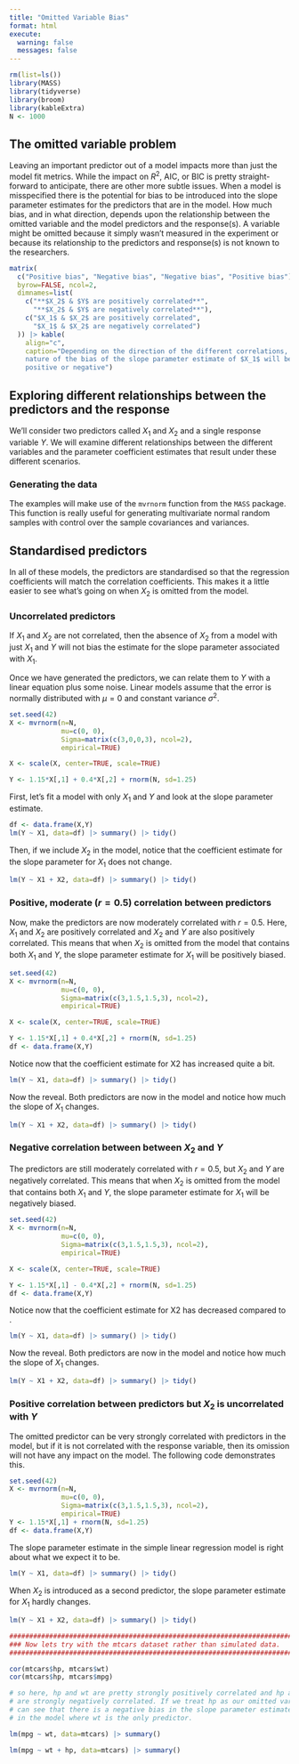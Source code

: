 ---
title: "Omitted Variable Bias"
format: html
execute: 
  warning: false
  messages: false
---

```{r initial setup}
rm(list=ls())
library(MASS)
library(tidyverse)
library(broom)
library(kableExtra)
N <- 1000
```

## The omitted variable problem
Leaving an important predictor out of a model impacts more than just the model
fit metrics. While the impact on $R^2$, AIC, or BIC is pretty straight-forward
to anticipate, there are other more subtle issues. When a model is misspecified
there is the potential for bias to be introduced into the slope parameter
estimates for the predictors that are in the model. How much bias, and in what
direction, depends upon the relationship between the omitted variable and the
model predictors and the response(s). A variable might be omitted because it
simply wasn't measured in the experiment or because its relationship to the
predictors and response(s) is not known to the researchers.

```{r}
matrix(
  c("Positive bias", "Negative bias", "Negative bias", "Positive bias"), 
  byrow=FALSE, ncol=2,
  dimnames=list(
    c("**$X_2$ & $Y$ are positively correlated**", 
      "**$X_2$ & $Y$ are negatively correlated**"),
    c("$X_1$ & $X_2$ are positively correlated", 
      "$X_1$ & $X_2$ are negatively correlated")
  )) |> kable(
    align="c",
    caption="Depending on the direction of the different correlations, the 
    nature of the bias of the slope parameter estimate of $X_1$ will be either 
    positive or negative")
```

## Exploring different relationships between the predictors and the response
We'll consider two predictors called $X_1$ and $X_2$ and a single response
variable $Y$. We will examine different relationships between the different
variables and the parameter coefficient estimates that result under these
different scenarios.

### Generating the data
The examples will make use of the `mvrnorm` function from the `MASS` package.
This function is really useful for generating multivariate normal random samples
with control over the sample covariances and variances.

:::{.callout-note}
## Standardised predictors
In all of these models, the predictors are standardised so that the regression
coefficients will match the correlation coefficients. This makes it a little
easier to see what's going on when $X_2$ is omitted from the model.
:::

### Uncorrelated predictors
If $X_1$ and $X_2$ are not correlated, then the absence of $X_2$ from a model
with just $X_1$ and $Y$ will not bias the estimate for the slope parameter
associated with $X_1$.

Once we have generated the predictors, we can relate them to $Y$ with a linear
equation plus some noise. Linear models assume that the error is normally
distributed with $\mu=0$ and constant variance $\sigma^2$.

```{r}
set.seed(42)
X <- mvrnorm(n=N,
             mu=c(0, 0),
             Sigma=matrix(c(3,0,0,3), ncol=2),
             empirical=TRUE)

X <- scale(X, center=TRUE, scale=TRUE)

Y <- 1.15*X[,1] + 0.4*X[,2] + rnorm(N, sd=1.25)
```

First, let's fit a model with only $X_1$ and $Y$ and look at the slope parameter
estimate.

```{r}
df <- data.frame(X,Y)
lm(Y ~ X1, data=df) |> summary() |> tidy()
```
Then, if we include $X_2$ in the model, notice that the coefficient estimate for
the slope parameter for $X_1$ does not change.

```{r}
lm(Y ~ X1 + X2, data=df) |> summary() |> tidy()
```

### Positive, moderate ($r=0.5$) correlation between predictors
Now, make the predictors are now moderately correlated with $r=0.5$. Here, $X_1$
and $X_2$ are positively correlated and $X_2$ and $Y$ are also positively
correlated. This means that when $X_2$ is omitted from the model that contains
both $X_1$ and $Y$, the slope parameter estimate for $X_1$ will be positively
biased.

```{r}
set.seed(42)
X <- mvrnorm(n=N,
             mu=c(0, 0),
             Sigma=matrix(c(3,1.5,1.5,3), ncol=2),
             empirical=TRUE)

X <- scale(X, center=TRUE, scale=TRUE)

Y <- 1.15*X[,1] + 0.4*X[,2] + rnorm(N, sd=1.25)
df <- data.frame(X,Y)
```

Notice now that the coefficient estimate for X2 has increased quite a bit.
```{r}
lm(Y ~ X1, data=df) |> summary() |> tidy()
```

Now the reveal. Both predictors are now in the model and notice how much the 
slope of $X_1$ changes.
```{r}
lm(Y ~ X1 + X2, data=df) |> summary() |> tidy()
```

### Negative correlation between between $X_2$ and $Y$
The predictors are still moderately correlated with $r=0.5$, but $X_2$ and $Y$
are negatively correlated. This means that when $X_2$ is omitted from the model
that contains both $X_1$ and $Y$, the slope parameter estimate for $X_1$ will be
negatively biased.

```{r}
set.seed(42)
X <- mvrnorm(n=N,
             mu=c(0, 0),
             Sigma=matrix(c(3,1.5,1.5,3), ncol=2),
             empirical=TRUE)

X <- scale(X, center=TRUE, scale=TRUE)

Y <- 1.15*X[,1] - 0.4*X[,2] + rnorm(N, sd=1.25)
df <- data.frame(X,Y)
```

Notice now that the coefficient estimate for X2 has decreased compared to .

```{r}
lm(Y ~ X1, data=df) |> summary() |> tidy()
```

Now the reveal. Both predictors are now in the model and notice how much the 
slope of $X_1$ changes.
```{r}
lm(Y ~ X1 + X2, data=df) |> summary() |> tidy()
```

### Positive correlation between predictors but $X_2$ is uncorrelated with $Y$
The omitted predictor can be very strongly correlated with predictors in the
model, but if it is not correlated with the response variable, then its omission
will not have any impact on the model. The following code demonstrates this.

```{r}
set.seed(42)
X <- mvrnorm(n=N,
             mu=c(0, 0),
             Sigma=matrix(c(3,1.5,1.5,3), ncol=2),
             empirical=TRUE)
Y <- 1.15*X[,1] + rnorm(N, sd=1.25)
df <- data.frame(X,Y)
```

The slope parameter estimate in the simple linear regression model is right 
about what we expect it to be.

```{r}
lm(Y ~ X1, data=df) |> summary() |> tidy()
```

When $X_2$ is introduced as a second predictor, the slope parameter estimate for
$X_1$ hardly changes.

```{r}
lm(Y ~ X1 + X2, data=df) |> summary() |> tidy()
```


```{r}
################################################################################
### Now lets try with the mtcars dataset rather than simulated data.
################################################################################

cor(mtcars$hp, mtcars$wt)
cor(mtcars$hp, mtcars$mpg)

# so here, hp and wt are pretty strongly positively correlated and hp and mpg
# are strongly negatively correlated. If we treat hp as our omitted variable, we
# can see that there is a negative bias in the slope parameter estimate for wt
# in the model where wt is the only predictor.

lm(mpg ~ wt, data=mtcars) |> summary()

lm(mpg ~ wt + hp, data=mtcars) |> summary()
```

